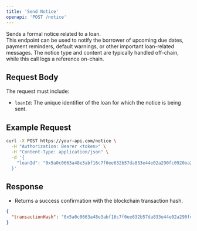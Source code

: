 ```yaml
---
title: 'Send Notice'
openapi: 'POST /notice'
---
```


Sends a formal notice related to a loan.  
This endpoint can be used to notify the borrower of upcoming due dates, payment reminders, default warnings, or other important loan-related messages. The notice type and content are typically handled off-chain, while this call logs a reference on-chain.

## Request Body

The request must include:

- `loanId`: The unique identifier of the loan for which the notice is being sent.

## Example Request

```bash
curl -X POST https://your-api.com/notice \
  -H "Authorization: Bearer <token>" \
  -H "Content-Type: application/json" \
  -d '{
    "loanId": "0x5a0c0663a48e3abf16c7f0ee632b57da833e44e02a290fc0920ea2858da31f73"
  }'
```

## Response

- Returns a success confirmation with the blockchain transaction hash.

```json
{
  "transactionHash": "0x5a0c0663a48e3abf16c7f0ee632b57da833e44e02a290fc0920ea2858da31f73"
}
```
